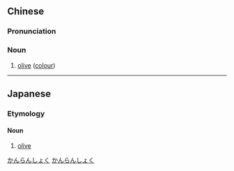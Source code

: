 {{also|橄榄色}}
==Chinese==
{{zh-forms|s=橄榄色|type=21}}

===Pronunciation===
{{zh-pron
|m=gǎnlǎnsè
|cat=n
}}

===Noun===
{{zh-noun}}

# [[olive]] ([[colour]])

----

==Japanese==
{{ja-kanjitab|かん|らん|しょく|yomi=o}}

===Etymology===
{{suffix|lang=ja|sort=かんらんしょく|橄欖|tr1=kanran|t1=olive|色|tr2=shoku|t2=colour}}

====Noun====
{{ja-noun|かんらんしょく}}

# [[olive]] {{gloss|colour}}

[[Category:ja:Colors|かんらんしょく]]
[[Category:ja:Greens|かんらんしょく]]